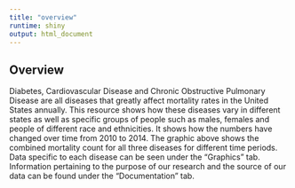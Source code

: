 ```yaml
---
title: "overview"
runtime: shiny
output: html_document
---
```

## Overview

Diabetes, Cardiovascular Disease and Chronic Obstructive Pulmonary Disease are all diseases that greatly affect mortality rates in the United States annually. This resource shows how these diseases vary in different states as well as specific groups of people such as males, females and people of different race and ethnicities. It shows how the numbers have changed over time from 2010 to 2014. The graphic above shows the combined mortality count for all three diseases for different time periods. Data specific to each disease can be seen under the "Graphics" tab. Information pertaining to the purpose of our research and the source of our data can be found under the "Documentation" tab.